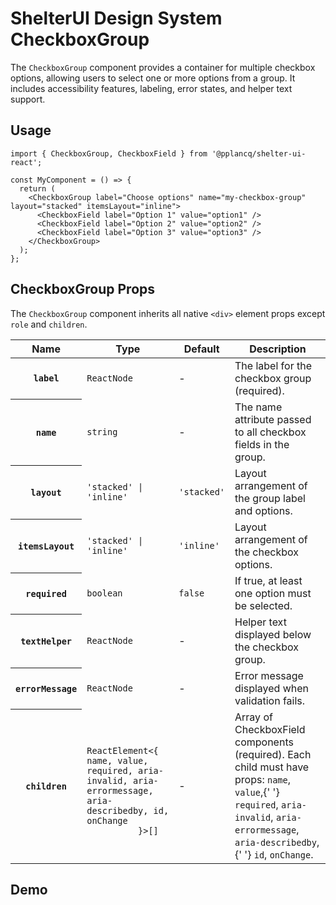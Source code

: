 
<Meta of={CheckboxGroupStories} name="CheckboxGroup" />

# ShelterUI Design System CheckboxGroup

The `CheckboxGroup` component provides a container for multiple checkbox options, allowing users to select one or more options from a group. It includes accessibility features, labeling, error states, and helper text support.

## Usage

```tsx
import { CheckboxGroup, CheckboxField } from '@pplancq/shelter-ui-react';

const MyComponent = () => {
  return (
    <CheckboxGroup label="Choose options" name="my-checkbox-group" layout="stacked" itemsLayout="inline">
      <CheckboxField label="Option 1" value="option1" />
      <CheckboxField label="Option 2" value="option2" />
      <CheckboxField label="Option 3" value="option3" />
    </CheckboxGroup>
  );
};
```

## CheckboxGroup Props

The `CheckboxGroup` component inherits all native `<div>` element props except `role` and `children`.

<table id="checkboxgroup-props">
  <thead>
    <tr>
      <th>Name</th>
      <th>Type</th>
      <th>Default</th>
      <th>Description</th>
    </tr>
  </thead>
  <tbody>
    <tr>
      <th>
        <code>label</code>
      </th>
      <td>
        <code>ReactNode</code>
      </td>
      <td>-</td>
      <td>The label for the checkbox group (required).</td>
    </tr>
    <tr>
      <th>
        <code>name</code>
      </th>
      <td>
        <code>string</code>
      </td>
      <td>-</td>
      <td>The name attribute passed to all checkbox fields in the group.</td>
    </tr>
    <tr>
      <th>
        <code>layout</code>
      </th>
      <td>
        <code>'stacked' | 'inline'</code>
      </td>
      <td>
        <code>'stacked'</code>
      </td>
      <td>Layout arrangement of the group label and options.</td>
    </tr>
    <tr>
      <th>
        <code>itemsLayout</code>
      </th>
      <td>
        <code>'stacked' | 'inline'</code>
      </td>
      <td>
        <code>'inline'</code>
      </td>
      <td>Layout arrangement of the checkbox options.</td>
    </tr>
    <tr>
      <th>
        <code>required</code>
      </th>
      <td>
        <code>boolean</code>
      </td>
      <td>
        <code>false</code>
      </td>
      <td>If true, at least one option must be selected.</td>
    </tr>
    <tr>
      <th>
        <code>textHelper</code>
      </th>
      <td>
        <code>ReactNode</code>
      </td>
      <td>-</td>
      <td>Helper text displayed below the checkbox group.</td>
    </tr>
    <tr>
      <th>
        <code>errorMessage</code>
      </th>
      <td>
        <code>ReactNode</code>
      </td>
      <td>-</td>
      <td>Error message displayed when validation fails.</td>
    </tr>
    <tr>
      <th>
        <code>children</code>
      </th>
      <td>
        <code>
          ReactElement&lt;&#123; name, value, required, aria-invalid, aria-errormessage, aria-describedby, id, onChange
          &#125;&gt;[]
        </code>
      </td>
      <td>-</td>
      <td>
        Array of CheckboxField components (required). Each child must have props: <code>name</code>, <code>value</code>,{' '}
        <code>required</code>, <code>aria-invalid</code>, <code>aria-errormessage</code>, <code>aria-describedby</code>,{' '}
        <code>id</code>, <code>onChange</code>.
      </td>
    </tr>
  </tbody>
</table>

## Demo

<Canvas of={CheckboxGroupStories.Playground} sourceState="shown" />

<Controls of={CheckboxGroupStories.Playground} />
